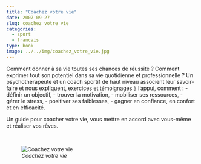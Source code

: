 ```yaml
---
title: "Coachez votre vie"
date: 2007-09-27
slug: coachez_votre_vie
categories:
  - sport
  - francais
type: book
image: ../../img/coachez_votre_vie.jpg
---
```


Comment donner à sa vie toutes ses chances de réussite ? Comment exprimer tout son potentiel dans sa vie quotidienne et professionnelle ?
Un psychothérapeute et un coach sportif de haut niveau associent leur savoir-faire et nous expliquent, exercices et témoignages à l'appui, comment :
- définir un objectif,
- trouver la motivation,
- mobiliser ses ressources,
- gérer le stress,
- positiver ses faiblesses,
- gagner en confiance, en confort et en efficacité.

Un guide pour coacher votre vie, vous mettre en accord avec vous-même et réaliser vos rêves.

<br>

![_Coachez votre vie_](../../img/coachez_votre_vie.jpg)
